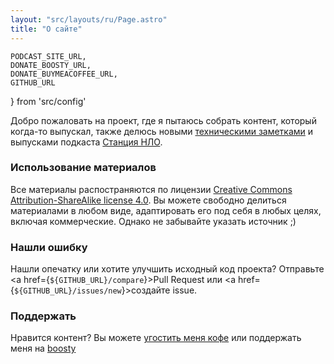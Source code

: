 ```yaml
---
layout: "src/layouts/ru/Page.astro"
title: "О сайте"
---
```

    PODCAST_SITE_URL,
    DONATE_BOOSTY_URL, 
    DONATE_BUYMEACOFFEE_URL, 
    GITHUB_URL
} from 'src/config'

Добро пожаловать на проект, где я пытаюсь собрать контент, который когда-то выпускал, также делюсь новыми <a href="/ru/posts/">техническими заметками</a> и выпусками подкаста <a href={PODCAST_SITE_URL}>Станция НЛО</a>. 

### Использование материалов

Все материалы распостраняются по лицензии [Creative Commons Attribution-ShareAlike license 4.0](https://creativecommons.org/licenses/by-sa/4.0/). Вы можете свободно делиться материалами в любом виде, адаптировать его под себя в любых целях, включая коммерческие. Однако не забывайте указать источник ;)

### Нашли ошибку

Нашли опечатку или хотите улучшить исходный код проекта? Отправьте <a href={`${GITHUB_URL}/compare`}>Pull Request</a> или <a href={`${GITHUB_URL}/issues/new`}>создайте issue</a>.

### Поддержать

Нравится контент? Вы можете <a href={DONATE_BUYMEACOFFEE_URL}>угостить меня кофе</a> или поддержать меня на <a href={DONATE_BOOSTY_URL}>boosty</a>
